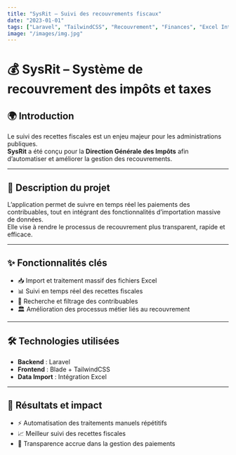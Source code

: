 ```yaml
---
title: "SysRit – Suivi des recouvrements fiscaux"
date: "2023-01-01"
tags: ["Laravel", "TailwindCSS", "Recouvrement", "Finances", "Excel Integration"]
image: "/images/img.jpg"
---
```


# 💰 SysRit – Système de recouvrement des impôts et taxes

## 🌍 Introduction
Le suivi des recettes fiscales est un enjeu majeur pour les administrations publiques.  
**SysRit** a été conçu pour la **Direction Générale des Impôts** afin d’automatiser et améliorer la gestion des recouvrements.

---

## 📝 Description du projet
L’application permet de suivre en temps réel les paiements des contribuables, tout en intégrant des fonctionnalités d’importation massive de données.  
Elle vise à rendre le processus de recouvrement plus transparent, rapide et efficace.

---

## ✨ Fonctionnalités clés
- 📥 Import et traitement massif des fichiers Excel  
- 📊 Suivi en temps réel des recettes fiscales  
- 🔎 Recherche et filtrage des contribuables  
- 🏛️ Amélioration des processus métier liés au recouvrement  

---

## 🛠️ Technologies utilisées
- **Backend** : Laravel  
- **Frontend** : Blade + TailwindCSS  
- **Data Import** : Intégration Excel  

---

## 🚀 Résultats et impact
- ⚡ Automatisation des traitements manuels répétitifs  
- 📈 Meilleur suivi des recettes fiscales  
- 🏦 Transparence accrue dans la gestion des paiements  
